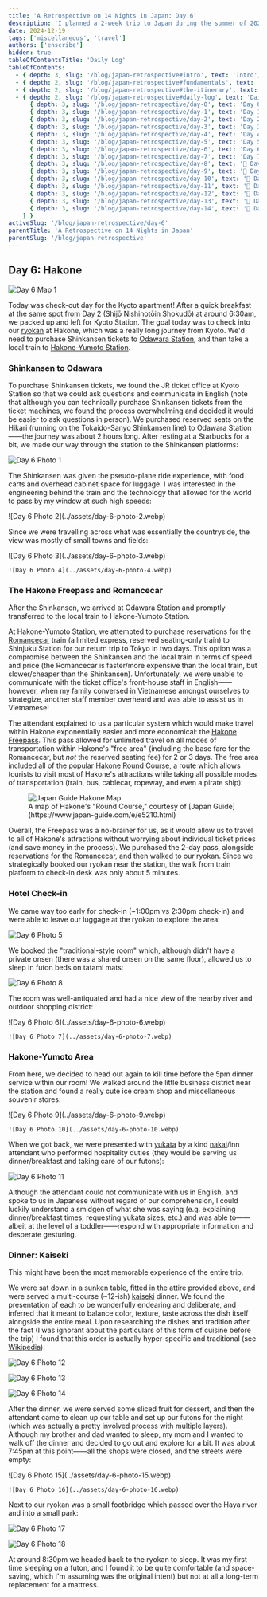 ```yaml
---
title: 'A Retrospective on 14 Nights in Japan: Day 6'
description: 'I planned a 2-week trip to Japan during the summer of 2023 for my family. Here are some of the highlights, blunders, experiences gathered throughout the process.'
date: 2024-12-19
tags: ['miscellaneous', 'travel']
authors: ['enscribe']
hidden: true
tableOfContentsTitle: 'Daily Log'
tableOfContents:
  - { depth: 3, slug: '/blog/japan-retrospective#intro', text: 'Intro', subheadings: [] }
  - { depth: 2, slug: '/blog/japan-retrospective#fundamentals', text: 'Fundamentals', subheadings: [] }
  - { depth: 2, slug: '/blog/japan-retrospective#the-itinerary', text: 'The Itinerary', subheadings: [] }
  - { depth: 2, slug: '/blog/japan-retrospective#daily-log', text: 'Daily Log', subheadings: [
      { depth: 3, slug: '/blog/japan-retrospective/day-0', text: 'Day 0: Kansai Airport', subheadings: [] },
      { depth: 3, slug: '/blog/japan-retrospective/day-1', text: 'Day 1: Osaka Day Trip', subheadings: [] },
      { depth: 3, slug: '/blog/japan-retrospective/day-2', text: 'Day 2: Nara Day Trip', subheadings: [] },
      { depth: 3, slug: '/blog/japan-retrospective/day-3', text: 'Day 3: East Kyoto', subheadings: [] },
      { depth: 3, slug: '/blog/japan-retrospective/day-4', text: 'Day 4: West/Central Kyoto', subheadings: [] },
      { depth: 3, slug: '/blog/japan-retrospective/day-5', text: 'Day 5: Fushimi-Inari Taisha', subheadings: [] },
      { depth: 3, slug: '/blog/japan-retrospective/day-6', text: 'Day 6: Hakone', subheadings: [] },
      { depth: 3, slug: '/blog/japan-retrospective/day-7', text: 'Day 7: Hakone Round Course', subheadings: [] },
      { depth: 3, slug: '/blog/japan-retrospective/day-8', text: '🚧 Day 8: Shinjuku', subheadings: [] },
      { depth: 3, slug: '/blog/japan-retrospective/day-9', text: '🚧 Day 9: Yokohama, Shibuya', subheadings: [] },
      { depth: 3, slug: '/blog/japan-retrospective/day-10', text: '🚧 Day 10: Rest Day', subheadings: [] },
      { depth: 3, slug: '/blog/japan-retrospective/day-11', text: '🚧 Day 11: Akihabara', subheadings: [] },
      { depth: 3, slug: '/blog/japan-retrospective/day-12', text: '🚧 Day 12: Asakusa, Odaiba', subheadings: [] },
      { depth: 3, slug: '/blog/japan-retrospective/day-13', text: '🚧 Day 13: Kamakura Day Trip', subheadings: [] },
      { depth: 3, slug: '/blog/japan-retrospective/day-14', text: '🚧 Day 14: Haneda Airport', subheadings: [] },
    ] }
activeSlug: '/blog/japan-retrospective/day-6'
parentTitle: 'A Retrospective on 14 Nights in Japan'
parentSlug: '/blog/japan-retrospective'
---
```


## Day 6: Hakone

![Day 6 Map 1](../assets/day-6.webp)

Today was check-out day for the Kyoto apartment! After a quick breakfast at the same spot from Day 2 (Shijō Nishinotōin Shokudō) at around 6:30am, we packed up and left for Kyoto Station. The goal today was to check into our [ryokan](https://en.wikipedia.org/wiki/Ryokan) at Hakone, which was a really long journey from Kyoto. We'd need to purchase Shinkansen tickets to [Odawara Station](https://www.hakonenavi.jp/international/en/station/odawara), and then take a local train to [Hakone-Yumoto Station](https://www.hakonenavi.jp/international/en/station/yumoto).

### Shinkansen to Odawara

To purchase Shinkansen tickets, we found the JR ticket office at Kyoto Station so that we could ask questions and communicate in English (note that although you can technically purchase Shinkansen tickets from the ticket machines, we found the process overwhelming and decided it would be easier to ask questions in person). We purchased reserved seats on the Hikari (running on the Tokaido-Sanyo Shinkansen line) to Odawara Station——the journey was about 2 hours long. After resting at a Starbucks for a bit, we made our way through the station to the Shinkansen platforms:

![Day 6 Photo 1](../assets/day-6-photo-1.webp)

The Shinkansen was given the pseudo-plane ride experience, with food carts and overhead cabinet space for luggage. I was interested in the engineering behind the train and the technology that allowed for the world to pass by my window at such high speeds:

<div class="mx-auto w-1/2">
    ![Day 6 Photo 2](../assets/day-6-photo-2.webp)
</div>

Since we were travelling across what was essentially the countryside, the view was mostly of small towns and fields:

<div class="flex gap-2 [&>*>*]:my-0">
    ![Day 6 Photo 3](../assets/day-6-photo-3.webp)

    ![Day 6 Photo 4](../assets/day-6-photo-4.webp)
</div>

### The Hakone Freepass and Romancecar

After the Shinkansen, we arrived at Odawara Station and promptly transferred to the local train to Hakone-Yumoto Station.

At Hakone-Yumoto Station, we attempted to purchase reservations for the [Romancecar](https://www.odakyu.jp/english/romancecar/) train (a limited express, reserved seating-only train) to Shinjuku Station for our return trip to Tokyo in two days. This option was a compromise between the Shinkansen and the local train in terms of speed and price (the Romancecar is faster/more expensive than the local train, but slower/cheaper than the Shinkansen). Unfortunately, we were unable to communicate with the ticket office's front-house staff in English——however, when my family conversed in Vietnamese amongst ourselves to strategize, another staff member overheard and was able to assist us in Vietnamese!

The attendant explained to us a particular system which would make travel within Hakone exponentially easier and more economical: the [Hakone Freepass](https://www.odakyu.jp/english/passes/hakone/). This pass allowed for unlimited travel on all modes of transportation within Hakone's "free area" (including the base fare for the Romancecar, but *not* the reserved seating fee) for 2 or 3 days. The free area included all of the popular [Hakone Round Course](https://www.japan-guide.com/e/e5210.html), a route which allows tourists to visit most of Hakone's attractions while taking all possible modes of transportation (train, bus, cablecar, ropeway, and even a pirate ship):

<figure>
    <img
        class="w-full lg:w-2/3"
        src="https://www.japan-guide.com/g22/5210_2201.gif"
        alt="Japan Guide Hakone Map"
    />
    <figcaption class="text-center text-muted-foreground">
        A map of Hakone's "Round Course," courtesy of [Japan Guide](https://www.japan-guide.com/e/e5210.html)
    </figcaption>
</figure>

Overall, the Freepass was a no-brainer for us, as it would allow us to travel to all of Hakone's attractions without worrying about individual ticket prices (and save money in the process). We purchased the 2-day pass, alongside reservations for the Romancecar, and then walked to our ryokan. Since we strategically booked our ryokan near the station, the walk from train platform to check-in desk was only about 5 minutes.

### Hotel Check-in

We came way too early for check-in (~1:00pm vs 2:30pm check-in) and were able to leave our luggage at the ryokan to explore the area:

![Day 6 Photo 5](../assets/day-6-photo-8.webp)

We booked the "traditional-style room" which, although didn't have a private onsen (there was a shared onsen on the same floor), allowed us to sleep in futon beds on tatami mats:

![Day 6 Photo 8](../assets/day-6-photo-5.webp)

The room was well-antiquated and had a nice view of the nearby river and outdoor shopping district:

<div class="flex gap-2 [&>*>*]:my-0">
    ![Day 6 Photo 6](../assets/day-6-photo-6.webp)

    ![Day 6 Photo 7](../assets/day-6-photo-7.webp)
</div>

### Hakone-Yumoto Area

From here, we decided to head out again to kill time before the 5pm dinner service within our room! We walked around the little business district near the station and found a really cute ice cream shop and miscellaneous souvenir stores:

<div class="flex gap-2 [&>*>*]:my-0">
    ![Day 6 Photo 9](../assets/day-6-photo-9.webp)

    ![Day 6 Photo 10](../assets/day-6-photo-10.webp)
</div>

When we got back, we were presented with [yukata](https://en.wikipedia.org/wiki/Yukata) by a kind [nakai](https://en.wikipedia.org/wiki/Nakai_(vocation))/inn attendant who performed hospitality duties (they would be serving us dinner/breakfast and taking care of our futons):

![Day 6 Photo 11](../assets/day-6-photo-11.webp)

Although the attendant could not communicate with us in English, and spoke to us in Japanese without regard of our comprehension, I could luckily understand a smidgen of what she was saying (e.g. explaining dinner/breakfast times, requesting yukata sizes, etc.) and was able to——albeit at the level of a toddler——respond with appropriate information and desperate gesturing.

### Dinner: Kaiseki

This might have been the most memorable experience of the entire trip.

We were sat down in a sunken table, fitted in the attire provided above, and were served a multi-course (~12-ish) [kaiseki](https://en.wikipedia.org/wiki/Kaiseki) dinner. We found the presentation of each to be wonderfully endearing and deliberate, and inferred that it meant to balance color, texture, taste across the dish itself alongside the entire meal. Upon researching the dishes and tradition after the fact (I was ignorant about the particulars of this form of cuisine before the trip) I found that this order is actually hyper-specific and traditional (see [Wikipedia](https://en.wikipedia.org/wiki/Kaiseki#Order)):

![Day 6 Photo 12](../assets/day-6-photo-12.webp)

![Day 6 Photo 13](../assets/day-6-photo-13.webp)

![Day 6 Photo 14](../assets/day-6-photo-14.webp)

After the dinner, we were served some sliced fruit for dessert, and then the attendant came to clean up our table and set up our futons for the night (which was actually a pretty involved process with multiple layers). Although my brother and dad wanted to sleep, my mom and I wanted to walk off the dinner and decided to go out and explore for a bit. It was about 7:45pm at this point——all the shops were closed, and the streets were empty:

<div class="flex gap-2 [&>*>*]:my-0">
    ![Day 6 Photo 15](../assets/day-6-photo-15.webp)

    ![Day 6 Photo 16](../assets/day-6-photo-16.webp)
</div>

Next to our ryokan was a small footbridge which passed over the Haya river and into a small park:

![Day 6 Photo 17](../assets/day-6-photo-17.webp)

![Day 6 Photo 18](../assets/day-6-photo-18.webp)

At around 8:30pm we headed back to the ryokan to sleep. It was my first time sleeping on a futon, and I found it to be quite comfortable (and space-saving, which I'm assuming was the original intent) but not at all a long-term replacement for a mattress.